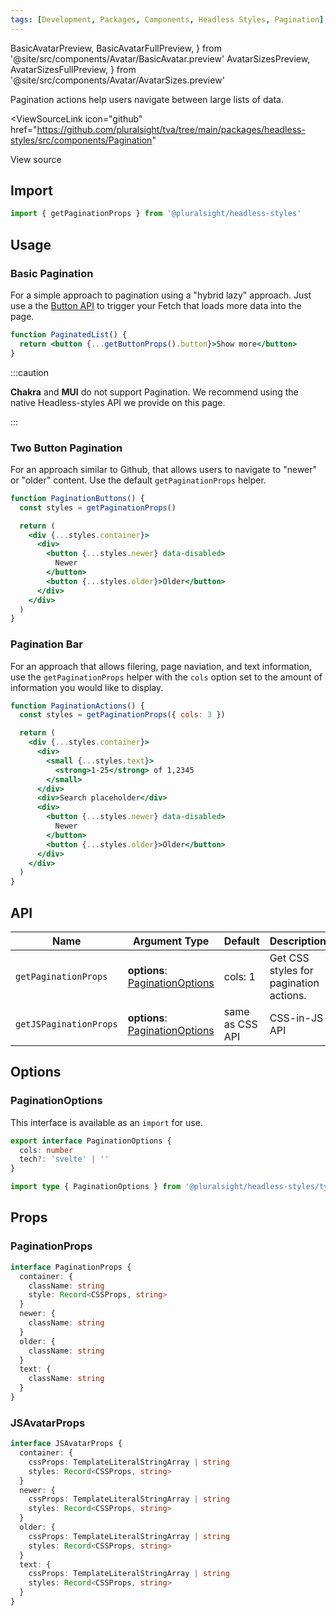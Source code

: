 ```yaml
---
tags: [Development, Packages, Components, Headless Styles, Pagination]
---
```


<!-- TODO: As of 2.0.0-beta.17 live-codeblock do not support imports. -->
<!-- Keep an eye out so we can kill the components we are importing in. -->
<!-- https://docusaurus.io/docs/markdown-features/code-blocks#imports -->

  BasicAvatarPreview,
  BasicAvatarFullPreview,
} from '@site/src/components/Avatar/BasicAvatar.preview'
  AvatarSizesPreview,
  AvatarSizesFullPreview,
} from '@site/src/components/Avatar/AvatarSizes.preview'

Pagination actions help users navigate between large lists of data.

<ViewSourceLink
  icon="github"
  href="https://github.com/pluralsight/tva/tree/main/packages/headless-styles/src/components/Pagination"
>
  View source
</ViewSourceLink>

## Import

```javascript
import { getPaginationProps } from '@pluralsight/headless-styles'
```

## Usage

### Basic Pagination

For a simple approach to pagination using a "hybrid lazy" approach. Just use a the [Button API](./Button.mdx) to trigger your Fetch that loads more data into the page.

```jsx live
function PaginatedList() {
  return <button {...getButtonProps().button}>Show more</button>
}
```

:::caution

**Chakra** and **MUI** do not support Pagination. We recommend using the native Headless-styles API we provide on this page.

:::

### Two Button Pagination

For an approach similar to Github, that allows users to navigate to "newer" or "older" content. Use the default `getPaginationProps` helper.

```jsx live
function PaginationButtons() {
  const styles = getPaginationProps()

  return (
    <div {...styles.container}>
      <div>
        <button {...styles.newer} data-disabled>
          Newer
        </button>
        <button {...styles.older}>Older</button>
      </div>
    </div>
  )
}
```

### Pagination Bar

For an approach that allows filering, page naviation, and text information, use the `getPaginationProps` helper with the `cols` option set to the amount of information you would like to display.

```jsx live
function PaginationActions() {
  const styles = getPaginationProps({ cols: 3 })

  return (
    <div {...styles.container}>
      <div>
        <small {...styles.text}>
          <strong>1-25</strong> of 1,2345
        </small>
      </div>
      <div>Search placeholder</div>
      <div>
        <button {...styles.newer} data-disabled>
          Newer
        </button>
        <button {...styles.older}>Older</button>
      </div>
    </div>
  )
}
```

## API

| Name                   | Argument Type                                        | Default         | Description                            |
| ---------------------- | ---------------------------------------------------- | --------------- | -------------------------------------- |
| `getPaginationProps`   | **options**: [PaginationOptions](#paginationOptions) | cols: 1         | Get CSS styles for pagination actions. |
| `getJSPaginationProps` | **options**: [PaginationOptions](#paginationOptions) | same as CSS API | CSS-in-JS API                          |

## Options

### PaginationOptions

This interface is available as an `import` for use.

```typescript
export interface PaginationOptions {
  cols: number
  tech?: 'svelte' | ''
}
```

```typescript title="Import example"
import type { PaginationOptions } from '@pluralsight/headless-styles/types'
```

## Props

### PaginationProps

```typescript
interface PaginationProps {
  container: {
    className: string
    style: Record<CSSProps, string>
  }
  newer: {
    className: string
  }
  older: {
    className: string
  }
  text: {
    className: string
  }
}
```

### JSAvatarProps

```typescript
interface JSAvatarProps {
  container: {
    cssProps: TemplateLiteralStringArray | string
    styles: Record<CSSProps, string>
  }
  newer: {
    cssProps: TemplateLiteralStringArray | string
    styles: Record<CSSProps, string>
  }
  older: {
    cssProps: TemplateLiteralStringArray | string
    styles: Record<CSSProps, string>
  }
  text: {
    cssProps: TemplateLiteralStringArray | string
    styles: Record<CSSProps, string>
  }
}
```
